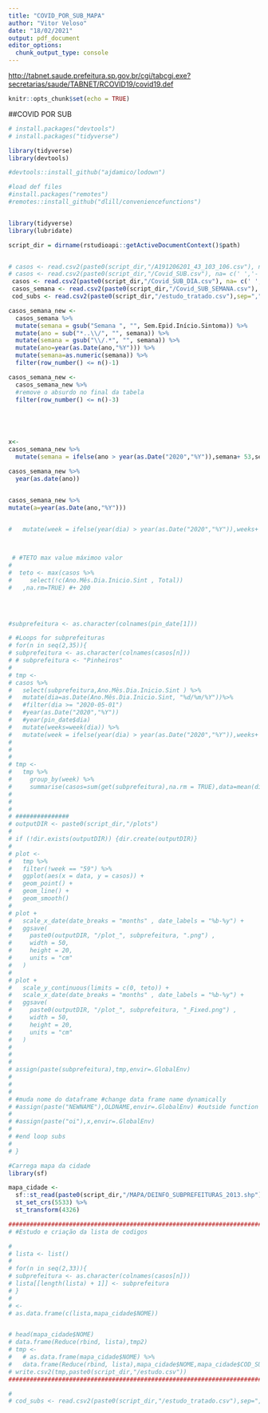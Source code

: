 ```yaml
---
title: "COVID_POR_SUB_MAPA"
author: "Vitor Veloso"
date: "18/02/2021"
output: pdf_document
editor_options: 
  chunk_output_type: console
---
```


<http://tabnet.saude.prefeitura.sp.gov.br/cgi/tabcgi.exe?secretarias/saude/TABNET/RCOVID19/covid19.def>

```r
knitr::opts_chunk$set(echo = TRUE)
```

\#\#COVID POR SUB

```r

# install.packages("devtools")
# install.packages("tidyverse")

library(tidyverse)
library(devtools)

#devtools::install_github("ajdamico/lodown")

```

```r
#load def files
#install.packages("remotes")
#remotes::install_github("dlill/conveniencefunctions")


library(tidyverse)
library(lubridate)

script_dir = dirname(rstudioapi::getActiveDocumentContext()$path)



```


```r
# casos <- read.csv2(paste0(script_dir,"/A191206201_43_103_106.csv"), na= c(' ','-'))
# casos <- read.csv2(paste0(script_dir,"/Covid_SUB.csv"), na= c(' ','-'))
 casos <- read.csv2(paste0(script_dir,"/Covid_SUB_DIA.csv"), na= c(' ','-'))
 casos_semana <- read.csv2(paste0(script_dir,"/Covid_SUB_SEMANA.csv"), na= c(' ','-'))
 cod_subs <- read.csv2(paste0(script_dir,"/estudo_tratado.csv"),sep=",")

casos_semana_new <-
  casos_semana %>%
  mutate(semana = gsub("Semana ", "", Sem.Epid.Início.Sintoma)) %>%
  mutate(ano = sub("*..\\/", "", semana)) %>%
  mutate(semana = gsub("\\/.*", "", semana)) %>%
  mutate(ano=year(as.Date(ano,"%Y"))) %>%
  mutate(semana=as.numeric(semana)) %>%
  filter(row_number() <= n()-1)

casos_semana_new <-
  casos_semana_new %>%
  #remove o absurdo no final da tabela
  filter(row_number() <= n()-3)





x<-
casos_semana_new %>%
  mutate(semana = ifelse(ano > year(as.Date("2020","%Y")),semana+ 53,semana ))

casos_semana_new %>%
  year(as.date(ano))


casos_semana_new %>%
mutate(a=year(as.Date(ano,"%Y")))


#   mutate(week = ifelse(year(dia) > year(as.Date("2020","%Y")),weeks+ 53,weeks ))


 
 # #TETO max value máximoo valor
# 
#  teto <- max(casos %>% 
#     select(!c(Ano.Mês.Dia.Inicio.Sint , Total))
#   ,na.rm=TRUE) #+ 200
 



#subprefeitura <- as.character(colnames(pin_date[1]))

# #Loops for subprefeituras
# for(n in seq(2,35)){
# subprefeitura <- as.character(colnames(casos[n]))
# # subprefeitura <- "Pinheiros"
# 
# tmp <-
# casos %>%
#   select(subprefeitura,Ano.Mês.Dia.Inicio.Sint ) %>%
#   mutate(dia=as.Date(Ano.Mês.Dia.Inicio.Sint, "%d/%m/%Y"))%>%
#   #filter(dia >= "2020-05-01")
#   #year(as.Date("2020","%Y"))
#   #year(pin_date$dia) 
#   mutate(weeks=week(dia)) %>%
#   mutate(week = ifelse(year(dia) > year(as.Date("2020","%Y")),weeks+ 53,weeks ))
# 
# 
# 
# tmp <- 
#   tmp %>%
#     group_by(week) %>%
#     summarise(casos=sum(get(subprefeitura),na.rm = TRUE),data=mean(dia))
# 
# 
# 
# ###############
# outputDIR <- paste0(script_dir,"/plots")
# 
# if (!dir.exists(outputDIR)) {dir.create(outputDIR)}
# 
# plot <-
#   tmp %>%
#   filter(!week == "59") %>%
#   ggplot(aes(x = data, y = casos)) +
#   geom_point() +
#   geom_line() +
#   geom_smooth() 
# 
# plot +
#   scale_x_date(date_breaks = "months" , date_labels = "%b-%y") +
#   ggsave(
#     paste0(outputDIR, "/plot_", subprefeitura, ".png") ,
#     width = 50,
#     height = 20,
#     units = "cm"
#   )
# 
# plot +
#   scale_y_continuous(limits = c(0, teto)) +
#   scale_x_date(date_breaks = "months" , date_labels = "%b-%y") +
#   ggsave(
#     paste0(outputDIR, "/plot_", subprefeitura, "_Fixed.png") ,
#     width = 50,
#     height = 20,
#     units = "cm"
#   )
# 
# 
# 
# assign(paste(subprefeitura),tmp,envir=.GlobalEnv)
# 
# 
# 
# #muda nome do dataframe #change data frame name dynamically
# #assign(paste("NEWNAME"),OLDNAME,envir=.GlobalEnv) #outside function
# 
# #assign(paste("oi"),x,envir=.GlobalEnv)
# 
# #end loop subs
# 
# }


```




```r
#Carrega mapa da cidade
library(sf)

mapa_cidade <- 
  sf::st_read(paste0(script_dir,"/MAPA/DEINFO_SUBPREFEITURAS_2013.shp")) %>%
  st_set_crs(5533) %>%  
  st_transform(4326) 

############################################################################
# #Estudo e criação da lista de codigos

# 
# lista <- list()
# 
# for(n in seq(2,33)){
# subprefeitura <- as.character(colnames(casos[n]))
# lista[[length(lista) + 1]] <- subprefeitura
# }
# 
# <-
# as.data.frame(c(lista,mapa_cidade$NOME))


# head(mapa_cidade$NOME)
# data.frame(Reduce(rbind, lista),tmp2)
# tmp <- 
#   # as.data.frame(mapa_cidade$NOME) %>%
#   data.frame(Reduce(rbind, lista),mapa_cidade$NOME,mapa_cidade$COD_SUBPRE)
# write.csv2(tmp,paste0(script_dir,"/estudo.csv"))
############################################################################

# 
# cod_subs <- read.csv2(paste0(script_dir,"/estudo_tratado.csv"),sep=",")


```

